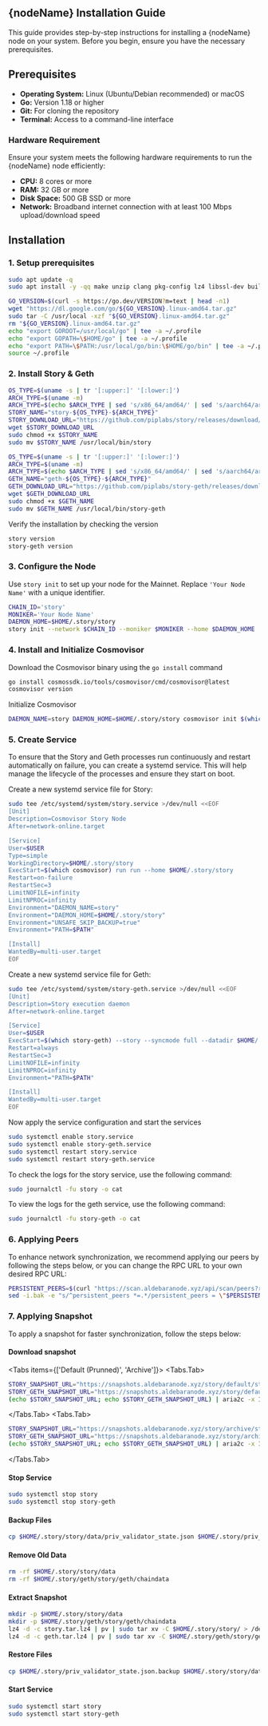 

## {nodeName} Installation Guide

<Callout type="info">
  This guide provides step-by-step instructions for installing a {nodeName} node on your system. Before you begin, ensure you have the necessary prerequisites.
</Callout>


## Prerequisites

* **Operating System:** Linux (Ubuntu/Debian recommended) or macOS
* **Go:** Version 1.18 or higher
* **Git:** For cloning the repository
* **Terminal:**  Access to a command-line interface

### Hardware Requirement

<Callout type="warning">
  Ensure your system meets the following hardware requirements to run the {nodeName} node efficiently:
</Callout>

* **CPU:** 8 cores or more
* **RAM:** 32 GB or more
* **Disk Space:** 500 GB SSD or more
* **Network:** Broadband internet connection with at least 100 Mbps upload/download speed

## Installation
### 1. Setup prerequisites

```bash filename="Install Package" copy
sudo apt update -q
sudo apt install -y -qq make unzip clang pkg-config lz4 libssl-dev build-essential git jq ncdu bsdmainutils htop aria2 pv
```

```bash filename="Install Go" copy
GO_VERSION=$(curl -s https://go.dev/VERSION?m=text | head -n1)
wget "https://dl.google.com/go/${GO_VERSION}.linux-amd64.tar.gz"
sudo tar -C /usr/local -xzf "${GO_VERSION}.linux-amd64.tar.gz"
rm "${GO_VERSION}.linux-amd64.tar.gz"
echo "export GOROOT=/usr/local/go" | tee -a ~/.profile
echo "export GOPATH=\$HOME/go" | tee -a ~/.profile
echo "export PATH=\$PATH:/usr/local/go/bin:\$HOME/go/bin" | tee -a ~/.profile
source ~/.profile
```

### 2. Install Story & Geth

```bash filename="Install Story" copy
OS_TYPE=$(uname -s | tr '[:upper:]' '[:lower:]')
ARCH_TYPE=$(uname -m)
ARCH_TYPE=$(echo $ARCH_TYPE | sed 's/x86_64/amd64/' | sed 's/aarch64/arm64/')
STORY_NAME="story-${OS_TYPE}-${ARCH_TYPE}"
STORY_DOWNLOAD_URL="https://github.com/piplabs/story/releases/download/v1.1.0/${STORY_NAME}"
wget $STORY_DOWNLOAD_URL
sudo chmod +x $STORY_NAME
sudo mv $STORY_NAME /usr/local/bin/story
```

```bash filename="Install Geth" copy
OS_TYPE=$(uname -s | tr '[:upper:]' '[:lower:]')
ARCH_TYPE=$(uname -m)
ARCH_TYPE=$(echo $ARCH_TYPE | sed 's/x86_64/amd64/' | sed 's/aarch64/arm64/')
GETH_NAME="geth-${OS_TYPE}-${ARCH_TYPE}"
GETH_DOWNLOAD_URL="https://github.com/piplabs/story-geth/releases/download/v1.0.1/${GETH_NAME}"
wget $GETH_DOWNLOAD_URL
sudo chmod +x $GETH_NAME
sudo mv $GETH_NAME /usr/local/bin/story-geth
```

Verify the installation by checking the version
```bash copy
story version
story-geth version
```

### 3. Configure the Node
Use `story init` to set up your node for the Mainnet. Replace `'Your Node Name'` with a unique identifier.
```bash copy
CHAIN_ID='story'
MONIKER='Your Node Name'
DAEMON_HOME=$HOME/.story/story
story init --network $CHAIN_ID --moniker $MONIKER --home $DAEMON_HOME
```

### 4. Install and Initialize Cosmovisor
Download the Cosmovisor binary using the `go install` command
```bash copy
go install cosmossdk.io/tools/cosmovisor/cmd/cosmovisor@latest
cosmovisor version
```
Initialize Cosmovisor
```bash copy
DAEMON_NAME=story DAEMON_HOME=$HOME/.story/story cosmovisor init $(which story)
```

### 5. Create Service

To ensure that the Story and Geth processes run continuously and restart automatically on failure, you can create a systemd service. This will help manage the lifecycle of the processes and ensure they start on boot.

Create a new systemd service file for Story:
```bash filename="Create Story Service" copy
sudo tee /etc/systemd/system/story.service >/dev/null <<EOF
[Unit]
Description=Cosmovisor Story Node
After=network-online.target

[Service]
User=$USER
Type=simple
WorkingDirectory=$HOME/.story/story
ExecStart=$(which cosmovisor) run run --home $HOME/.story/story
Restart=on-failure
RestartSec=3
LimitNOFILE=infinity
LimitNPROC=infinity
Environment="DAEMON_NAME=story"
Environment="DAEMON_HOME=$HOME/.story/story"
Environment="UNSAFE_SKIP_BACKUP=true"
Environment="PATH=$PATH"

[Install]
WantedBy=multi-user.target
EOF
```

Create a new systemd service file for Geth:
```bash filename="Create Geth Service" copy
sudo tee /etc/systemd/system/story-geth.service >/dev/null <<EOF
[Unit]
Description=Story execution daemon
After=network-online.target

[Service]
User=$USER
ExecStart=$(which story-geth) --story --syncmode full --datadir $HOME/.story/geth/story  --http --http.addr 127.0.0.1 --http.port 8545 --ws --ws.addr 127.0.0.1 --ws.port 8546 --http.vhosts=*
Restart=always
RestartSec=3
LimitNOFILE=infinity
LimitNPROC=infinity
Environment="PATH=$PATH"

[Install]
WantedBy=multi-user.target
EOF
```

Now apply the service configuration and start the services
```bash copy
sudo systemctl enable story.service
sudo systemctl enable story-geth.service
sudo systemctl restart story.service
sudo systemctl restart story-geth.service
```

To check the logs for the story service, use the following command:
```bash copy
sudo journalctl -fu story -o cat
```
To view the logs for the geth service, use the following command:
```bash copy
sudo journalctl -fu story-geth -o cat
```

### 6. Applying Peers
To enhance network synchronization, we recommend applying our peers by following the steps below, or you can change the RPC URL to your own desired RPC URL:
```bash copy
PERSISTENT_PEERS=$(curl "https://scan.aldebaranode.xyz/api/scan/peers?rpc_url=https://rpc-story-testnet.aldebaranode.xyz" | jq -r 'flatten | join(",")')
sed -i.bak -e "s/^persistent_peers *=.*/persistent_peers = \"$PERSISTENT_PEERS\"/" $HOME/.story/story/config/config.toml
```

### 7. Applying Snapshot
To apply a snapshot for faster synchronization, follow the steps below:

#### Download snapshot
<Tabs items={['Default (Prunned)', 'Archive']}>
  <Tabs.Tab>
```bash copy
STORY_SNAPSHOT_URL="https://snapshots.aldebaranode.xyz/story/default/story.tar.lz4"
STORY_GETH_SNAPSHOT_URL="https://snapshots.aldebaranode.xyz/story/default/geth.tar.lz4"
(echo $STORY_SNAPSHOT_URL; echo $STORY_GETH_SNAPSHOT_URL) | aria2c -x 16 -s 16 -k 1M -i -
```
  </Tabs.Tab>
  <Tabs.Tab>
```bash copy
STORY_SNAPSHOT_URL="https://snapshots.aldebaranode.xyz/story/archive/story.tar.lz4"
STORY_GETH_SNAPSHOT_URL="https://snapshots.aldebaranode.xyz/story/archive/geth.tar.lz4"
(echo $STORY_SNAPSHOT_URL; echo $STORY_GETH_SNAPSHOT_URL) | aria2c -x 16 -s 16 -k 1M -i -
```
  </Tabs.Tab>
</Tabs>

#### Stop Service
```bash copy
sudo systemctl stop story
sudo systemctl stop story-geth
```

#### Backup Files
```bash copy
cp $HOME/.story/story/data/priv_validator_state.json $HOME/.story/priv_validator_state.json.backup
```

#### Remove Old Data
```bash copy
rm -rf $HOME/.story/story/data
rm -rf $HOME/.story/geth/story/geth/chaindata
```

#### Extract Snapshot
```bash copy
mkdir -p $HOME/.story/story/data
mkdir -p $HOME/.story/geth/story/geth/chaindata
lz4 -d -c story.tar.lz4 | pv | sudo tar xv -C $HOME/.story/story/ > /dev/null
lz4 -d -c geth.tar.lz4 | pv | sudo tar xv -C $HOME/.story/geth/story/geth/ > /dev/null
```

#### Restore Files
```bash copy
cp $HOME/.story/priv_validator_state.json.backup $HOME/.story/story/data/priv_validator_state.json
```

#### Start Service
```bash copy
sudo systemctl start story
sudo systemctl start story-geth
```